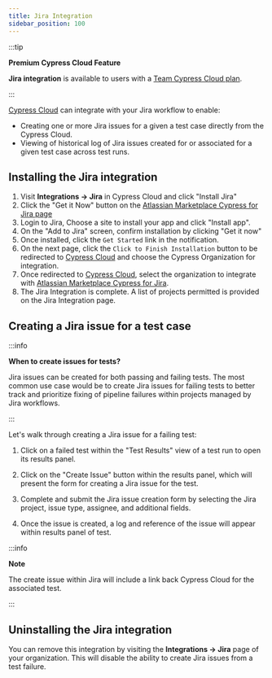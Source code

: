 ```yaml
---
title: Jira Integration
sidebar_position: 100
---
```


:::tip

<strong>
  <Icon name="star" /> Premium Cypress Cloud Feature
</strong>

**Jira integration** is available to users with a
[Team Cypress Cloud plan](https://cypress.io/pricing).

:::

[Cypress Cloud](https://on.cypress.io/cloud) can integrate with your Jira
workflow to enable:

- Creating one or more Jira issues for a given a test case directly from the
  Cypress Cloud.
- Viewing of historical log of Jira issues created for or associated for a given
  test case across test runs.

## Installing the Jira integration

1. Visit **Integrations → Jira** in Cypress Cloud and click "Install Jira"
   <DocsImage
     src="/img/dashboard/jira-integration/dashboard-jira-integration-install.png"
     alt="Cypress Cloud Integrations"
   />
1. Click the "Get it Now" button on the
   [Atlassian Marketplace Cypress for Jira page](https://marketplace.atlassian.com/apps/1224341/cypress-for-jira?hosting=cloud&tab=overview)
   <DocsImage
     src="/img/dashboard/jira-integration/dashboard-jira-atlassian-get-it-now.png"
     alt="Atlassian Marketplace Cypress for Jira"
   />
1. Login to Jira, Choose a site to install your app and click "Install app".
   <DocsImage
     src="/img/dashboard/jira-integration/dashboard-jira-atlassian-choose-site.png"
     alt="Atlassian Marketplace Cypress for Jira Choose Site"
   />
1. On the "Add to Jira" screen, confirm installation by clicking "Get it now"
   <DocsImage
     src="/img/dashboard/jira-integration/dashboard-jira-atlassian-confirm-install.png"
     alt="Atlassian Marketplace Cypress for Jira Installation Confirmation"
   />
1. Once installed, click the `Get Started` link in the notification.
   <DocsImage
     src="/img/dashboard/jira-integration/dashboard-jira-atlassian-success.png"
     alt="Atlassian Marketplace Cypress for Jira Installation Success"
   />
1. On the next page, click the `Click to Finish Installation` button to be
   redirected to [Cypress Cloud](https://cloud.cypress.io/) and choose the
   Cypress Organization for integration.
   <DocsImage
     src="/img/dashboard/jira-integration/dashboard-jira-atlassian-finish-install-step.png"
     alt="Atlassian Marketplace Cypress for Jira Installation Finish Installation"
   />
1. Once redirected to [Cypress Cloud](https://cloud.cypress.io/), select the
   organization to integrate with
   [Atlassian Marketplace Cypress for Jira](https://marketplace.atlassian.com/apps/1224341/cypress-for-jira?hosting=cloud&tab=overview).
   <DocsImage
     src="/img/dashboard/jira-integration/dashboard-jira-integration-choose-cypress-org.png"
     alt="Cypress Cloud Select Organization for Jira Integration"
   />
1. The Jira Integration is complete. A list of projects permitted is provided on
   the Jira Integration page.
   <DocsImage
     src="/img/dashboard/jira-integration/dashboard-jira-integration-completed.png"
     alt="Cypress Cloud Jira Integration"
   />

## Creating a Jira issue for a test case

:::info

<strong>When to create issues for tests?</strong>

Jira issues can be created for both passing and failing tests. The most common
use case would be to create Jira issues for failing tests to better track and
prioritize fixing of pipeline failures within projects managed by Jira
workflows.

:::

Let's walk through creating a Jira issue for a failing test:

1. Click on a failed test within the "Test Results" view of a test run to open
   its results panel.

2. Click on the "Create Issue" button within the results panel, which will
   present the form for creating a Jira issue for the test.

   <DocsImage
     src="/img/dashboard/jira-integration/dashboard-jira-integration-create-issue.png"
     alt="Create Jira Issue Button"
   />

3. Complete and submit the Jira issue creation form by selecting the Jira
   project, issue type, assignee, and additional fields.

   <DocsImage
     src="/img/dashboard/jira-integration/dashboard-jira-integration-modal.png"
     alt="Create Jira Issue Modal"
   />

4. Once the issue is created, a log and reference of the issue will appear
   within results panel of test.

   <DocsImage
     src="/img/dashboard/jira-integration/dashboard-jira-integration-inline-issue.png"
     alt="Jira Issue in Cypress Failure Context"
   />

:::info

<strong>Note</strong>

The create issue within Jira will include a link back Cypress Cloud for the
associated test.

<DocsImage
  src="/img/dashboard/jira-integration/dashboard-jira-integration-jira-issue.png"
  alt="Jira Issue of Cypress Failure"
/>

<DocsImage
  src="/img/dashboard/jira-integration/dashboard-jira-integration-jira-issue.png"
  alt="Jira Issue of Cypress Failure"
/>

:::

## Uninstalling the Jira integration

You can remove this integration by visiting the **Integrations → Jira** page of
your organization. This will disable the ability to create Jira issues from a
test failure.
